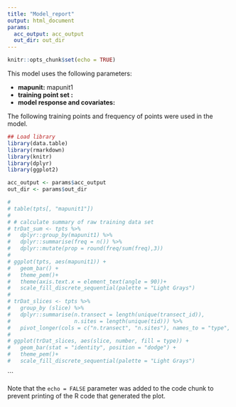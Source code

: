 ```yaml
---
title: "Model_report"
output: html_document
params:
  acc_output: acc_output
  out_dir: out_dir
---
```


```r
knitr::opts_chunk$set(echo = TRUE)
```

This model uses the following parameters: 

* **mapunit:** mapunit1
* **training point set : **
* **model response and covariates: ** 


The following training points and frequency of points were used in the model. 

```r

## Load library
library(data.table)
library(rmarkdown)
library(knitr)
library(dplyr)
library(ggplot2)

acc_output <- params$acc_output
out_dir <- params$out_dir

```


```r
# 
# table(tpts[, "mapunit1"])
# 
# # calculate summary of raw training data set
# trDat_sum <- tpts %>%
#   dplyr::group_by(mapunit1) %>%
#   dplyr::summarise(freq = n()) %>%
#   dplyr::mutate(prop = round(freq/sum(freq),3))
# 
# ggplot(tpts, aes(mapunit1)) +
#   geom_bar() + 
#   theme_pem()+
#   theme(axis.text.x = element_text(angle = 90))+
#   scale_fill_discrete_sequential(palette = "Light Grays")
# 
# trDat_slices <- tpts %>%
#   group_by (slice) %>%
#   dplyr::summarise(n.transect = length(unique(transect_id)),
#                    n.sites = length(unique(tid))) %>% 
#   pivot_longer(cols = c("n.transect", "n.sites"), names_to = "type", values_to = "number")
# 
# ggplot(trDat_slices, aes(slice, number, fill = type)) +
#   geom_bar(stat = "identity", position = "dodge") + 
#   theme_pem()+
#   scale_fill_discrete_sequential(palette = "Light Grays")

```


```

Note that the `echo = FALSE` parameter was added to the code chunk to prevent printing of the R code that generated the plot.
